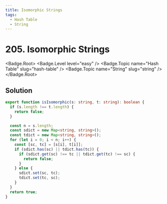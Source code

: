 ```yaml
---
title: Isomorphic Strings
tags:
  - Hash Table
  - String
---
```


# 205. Isomorphic Strings

<Badge.Root>
  <Badge.Level level="easy" />
  <Badge.Topic name="Hash Table" slug="hash-table" />
  <Badge.Topic name="String" slug="string" />
</Badge.Root>

## Solution

```typescript filename="solution.ts" copy
export function isIsomorphic(s: string, t: string): boolean {
  if (s.length !== t.length) {
    return false;
  }

  const n = s.length;
  const sdict = new Map<string, string>();
  const tdict = new Map<string, string>();
  for (let i = 0; i < n; i++) {
    const [sc, tc] = [s[i], t[i]];
    if (sdict.has(sc) || tdict.has(tc)) {
      if (sdict.get(sc) !== tc || tdict.get(tc) !== sc) {
        return false;
      }
    } else {
      sdict.set(sc, tc);
      tdict.set(tc, sc);
    }
  }
  return true;
}
```

<ProblemLink
  codingSite="leetcode"
  href="https://leetcode.com/problems/isomorphic-strings"
  title="Isomorphic Strings"
/>
